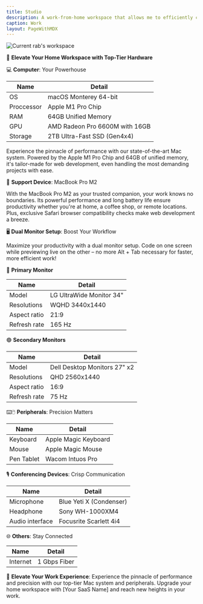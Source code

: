 ```yaml
---
title: Studio
description: A work-from-home workspace that allows me to efficiently complete most tasks.
caption: Work
layout: PageWithMDX
---
```



<Image
  src="/assets/images/current-workspace.jpg"
  alt="Current rab's workspace"
  width={2048}
  height={846}
/>

🚀 **Elevate Your Home Workspace with Top-Tier Hardware**

💻 **Computer**: Your Powerhouse

| Name       | Detail                         |
| ---------- | ------------------------------ |
| OS         | macOS Monterey 64-bit          |
| Proccessor | Apple M1 Pro Chip              |
| RAM        | 64GB Unified Memory            |
| GPU        | AMD Radeon Pro 6600M with 16GB |
| Storage    | 2TB Ultra-Fast SSD (Gen4x4)    |

Experience the pinnacle of performance with our state-of-the-art Mac system. Powered by the Apple M1 Pro Chip and 64GB of unified memory, it's tailor-made for web development, even handling the most demanding projects with ease.

🌟 **Support Device**: MacBook Pro M2

With the MacBook Pro M2 as your trusted companion, your work knows no boundaries. Its powerful performance and long battery life ensure productivity whether you're at home, a coffee shop, or remote locations. Plus, exclusive Safari browser compatibility checks make web development a breeze.

🖥️ **Dual Monitor Setup**: Boost Your Workflow

Maximize your productivity with a dual monitor setup. Code on one screen while previewing live on the other – no more Alt + Tab necessary for faster, more efficient work!

🔵 **Primary Monitor**

| Name         | Detail                   |
| ------------ | ------------------------ |
| Model        | LG UltraWide Monitor 34" |
| Resolutions  | WQHD 3440x1440           |
| Aspect ratio | 21:9                     |
| Refresh rate | 165 Hz                   |

🟢 **Secondary Monitors**

| Name         | Detail                       |
| ------------ | ---------------------------- |
| Model        | Dell Desktop Monitors 27" x2 |
| Resolutions  | QHD 2560x1440                |
| Aspect ratio | 16:9                         |
| Refresh rate | 75 Hz                        |

⌨️🖱️ **Peripherals**: Precision Matters

| Name       | Detail               |
| ---------- | -------------------- |
| Keyboard   | Apple Magic Keyboard |
| Mouse      | Apple Magic Mouse    |
| Pen Tablet | Wacom Intuos Pro     |

🎙️ **Conferencing Devices**: Crisp Communication

| Name            | Detail                  |
| --------------- | ----------------------- |
| Microphone      | Blue Yeti X (Condenser) |
| Headphone       | Sony WH-1000XM4         |
| Audio interface | Focusrite Scarlett 4i4  |

🌐 **Others**: Stay Connected

| Name     | Detail       |
| -------- | ------------ |
| Internet | 1 Gbps Fiber |

🚀 **Elevate Your Work Experience**: Experience the pinnacle of performance and precision with our top-tier Mac system and peripherals. Upgrade your home workspace with [Your SaaS Name] and reach new heights in your work.
